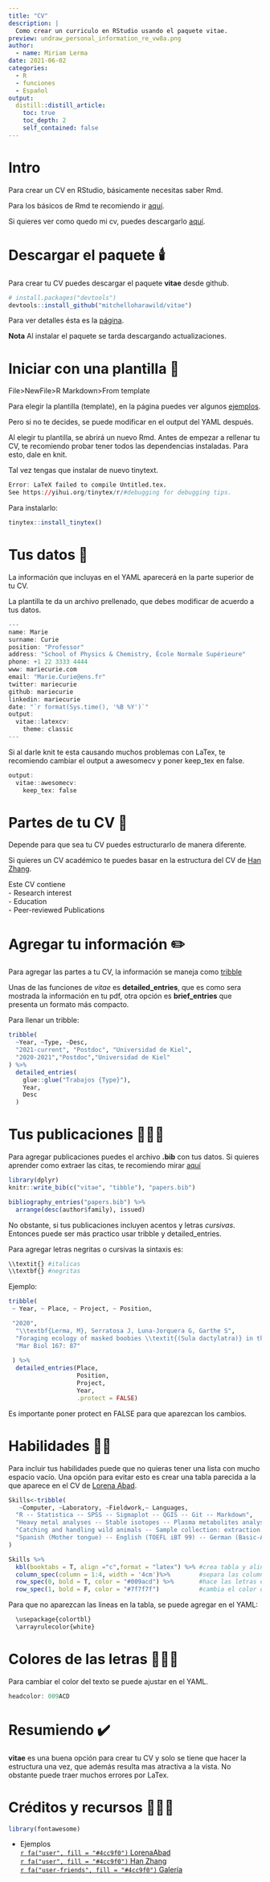 ```yaml
---
title: "CV"
description: |
  Como crear un curriculo en RStudio usando el paquete vitae. 
preview: undraw_personal_information_re_vw8a.png
author:
  - name: Miriam Lerma
date: 2021-06-02
categories:
  - R
  - funciones
  - Español
output:
  distill::distill_article:
    toc: true
    toc_depth: 2
    self_contained: false
---
```



# Intro

Para crear un CV en RStudio, básicamente necesitas saber Rmd.  

Para los básicos de Rmd te recomiendo ir [aquí](https://www.miriam-lerma.com/posts/2021-03-29-rmd/). 

Si quieres ver como quedo mi cv, puedes descargarlo [aquí](https://raw.githubusercontent.com/MiriamLL/Curriculum/master/CV/CV-Lerma.pdf). 


# Descargar el paquete 🕯️

Para crear tu CV puedes descargar el paquete **vitae** desde github.

```r
# install.packages("devtools")
devtools::install_github("mitchelloharawild/vitae")
```

Para ver detalles ésta es la [página](https://pkg.mitchelloharawild.com/vitae/).  

**Nota** Al instalar el paquete se tarda descargando actualizaciones.

# Iniciar con una plantilla 🧶

File>NewFile>R Markdown>From template

Para elegir la plantilla (template), en la página puedes ver algunos [ejemplos](https://pkg.mitchelloharawild.com/vitae/). 

Pero si no te decides, se puede modificar en el output del YAML después.

Al elegir tu plantilla, se abrirá un nuevo Rmd. Antes de empezar a rellenar tu CV, te recomiendo probar tener todos las dependencias instaladas. Para esto, dale en knit.

Tal vez tengas que instalar de nuevo tinytext. 

```r
Error: LaTeX failed to compile Untitled.tex. 
See https://yihui.org/tinytex/r/#debugging for debugging tips.
```

Para instalarlo:

```r
tinytex::install_tinytex()
```

# Tus datos 💾

La información que incluyas en el YAML aparecerá en la parte superior de tu CV. 

La plantilla te da un archivo prellenado, que debes modificar de acuerdo a tus datos.

```r
---
name: Marie
surname: Curie
position: "Professor"
address: "School of Physics & Chemistry, École Normale Supérieure"
phone: +1 22 3333 4444
www: mariecurie.com
email: "Marie.Curie@ens.fr"
twitter: mariecurie
github: mariecurie
linkedin: mariecurie
date: "`r format(Sys.time(), '%B %Y')`"
output: 
  vitae::latexcv:
    theme: classic
---
```

Si al darle knit te esta causando muchos problemas con LaTex, te recomiendo cambiar el output a awesomecv y poner keep_tex en false. 

```r
output: 
  vitae::awesomecv:
    keep_tex: false
```


# Partes de tu CV 💭

Depende para que sea tu CV puedes estructurarlo de manera diferente. 

Si quieres un CV académico te puedes basar en la estructura del CV de [Han Zhang](https://github.com/HanZhang-psych/CV/blob/master/CV.pdf). 

Este CV contiene  
- Research interest  
- Education  
- Peer-reviewed Publications  

# Agregar tu información ✏️

Para agregar las partes a tu CV, la información se maneja como [tribble](https://rstudio-education.github.io/tidyverse-cookbook/tidy.html)

Unas de las funciones de *vitae* es **detailed_entries**, que es como sera mostrada la información en tu pdf, otra opción es **brief_entries** que presenta un formato más compacto.

Para llenar un tribble:

```r
tribble(
  ~Year, ~Type, ~Desc,
  "2021-current", "Postdoc", "Universidad de Kiel",
  "2020-2021","Postdoc","Universidad de Kiel"
) %>% 
  detailed_entries(
    glue::glue("Trabajos {Type}"),
    Year, 
    Desc
  )
```

# Tus publicaciones 👩🏽‍🔬

Para agregar publicaciones puedes el archivo **.bib** con tus datos. 
Si quieres aprender como extraer las citas, te recomiendo mirar [aquí](https://miriamll.github.io/Curso_CIAD/Rmd-Parte2#12) 

```r
library(dplyr)
knitr::write_bib(c("vitae", "tibble"), "papers.bib")

bibliography_entries("papers.bib") %>%
  arrange(desc(author$family), issued)
```

No obstante, si tus publicaciones incluyen acentos y letras _cursivas_. Entonces puede ser más practico usar tribble y detailed_entries. 

Para agregar letras negritas o cursivas la sintaxis es:

```r
\\textit{} #italicas
\\textbf{} #negritas
```

Ejemplo:

```r
tribble(
 ~ Year, ~ Place, ~ Project, ~ Position,

 "2020",
  "\\textbf{Lerma, M}, Serratosa J, Luna-Jorquera G, Garthe S",
  "Foraging ecology of masked boobies \\textit{(Sula dactylatra)} in the world’s largest ‘oceanic desert’",
  "Mar Biol 167: 87"
 
 ) %>% 
  detailed_entries(Place, 
                   Position,
                   Project, 
                   Year,
                   .protect = FALSE)
```

Es importante poner protect en FALSE para que aparezcan los cambios.

# Habilidades 🤸🏽‍️

Para incluir tus habilidades puede que no quieras tener una lista con mucho espacio vacío. 
Una opción para evitar esto es crear una tabla parecida a la que aparece en el CV de [Lorena Abad](https://github.com/loreabad6/R-CV).

```r
Skills<-tribble(
   ~Computer, ~Laboratory, ~Fieldwork,~ Languages,
  "R -- Statistica -- SPSS -- Sigmaplot -- QGIS -- Git -- Markdown",
  "Heavy metal analyses -- Stable isotopes -- Plasma metabolites analyses",
  "Catching and handling wild animals -- Sample collection: extraction blood & feathers -- Censing populations -- Monitoring breeding success",
  "Spanish (Mother tongue) -- English (TOEFL iBT 99) -- German (Basic-A2)"
)
```

```r
Skills %>%
  kbl(booktabs = T, align ="c",format = "latex") %>% #crea tabla y alinea al centro
  column_spec(column = 1:4, width = '4cm')%>%        #separa las columnas en 4 y las hace de 4 cm
  row_spec(0, bold = T, color = "#009acd") %>%       #hace las letras en negrita y cambia el color
  row_spec(1, bold = F, color = "#7f7f7f")           #cambia el color del texto a gris
```

Para que no aparezcan las lineas en la tabla, se puede agregar en el YAML:

```r
  \usepackage{colortbl}
  \arrayrulecolor{white}
```

# Colores de las letras 👩🏾‍🎨

Para cambiar el color del texto se puede ajustar en el YAML.

```r
headcolor: 009ACD
```


# Resumiendo ✔️

**vitae** es una buena opción para crear tu CV y solo se tiene que hacer la estructura una vez, que además resulta mas atractiva a la vista. No obstante puede traer muchos errores por LaTex.

# Créditos y recursos 👩🏾‍🏫

```r
library(fontawesome)
```

- Ejemplos<br>
[`r fa("user", fill = "#4cc9f0")` LorenaAbad](https://github.com/loreabad6/R-CV)  
[`r fa("user", fill = "#4cc9f0")` Han Zhang](https://github.com/HanZhang-psych/CV/blob/master/CV.pdf)  
[`r fa("user-friends", fill = "#4cc9f0")` Galería](https://pkg.mitchelloharawild.com/vitae/)